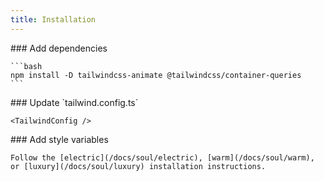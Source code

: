 ```yaml
---
title: Installation
---
```


<Steps>
  <Step>
    ### Add dependencies

    ```bash
    npm install -D tailwindcss-animate @tailwindcss/container-queries
    ```

  </Step>
  <Step>
    ### Update `tailwind.config.ts`

    <TailwindConfig />

  </Step>
  <Step>
    ### Add style variables

    Follow the [electric](/docs/soul/electric), [warm](/docs/soul/warm), or [luxury](/docs/soul/luxury) installation instructions.

  </Step>
</Steps>
